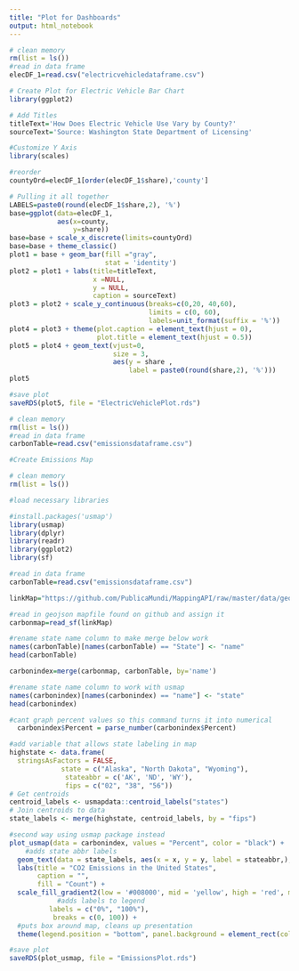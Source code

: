 ```yaml
---
title: "Plot for Dashboards"
output: html_notebook
---
```


```r
# clean memory
rm(list = ls()) 
#read in data frame
elecDF_1=read.csv("electricvehicledataframe.csv")

# Create Plot for Electric Vehicle Bar Chart
library(ggplot2)

# Add Titles
titleText='How Does Electric Vehicle Use Vary by County?'
sourceText='Source: Washington State Department of Licensing'

#Customize Y Axis
library(scales)

#reorder
countyOrd=elecDF_1[order(elecDF_1$share),'county']

# Pulling it all together
LABELS=paste0(round(elecDF_1$share,2), '%')
base=ggplot(data=elecDF_1,
            aes(x=county,
                y=share))
base=base + scale_x_discrete(limits=countyOrd)
base=base + theme_classic()
plot1 = base + geom_bar(fill ="gray",
                        stat = 'identity')
plot2 = plot1 + labs(title=titleText,
                     x =NULL, 
                     y = NULL,
                     caption = sourceText) 
plot3 = plot2 + scale_y_continuous(breaks=c(0,20, 40,60),
                                   limits = c(0, 60), 
                                   labels=unit_format(suffix = '%'))
plot4 = plot3 + theme(plot.caption = element_text(hjust = 0), 
                      plot.title = element_text(hjust = 0.5))
plot5 = plot4 + geom_text(vjust=0, 
                          size = 3,
                          aes(y = share ,
                              label = paste0(round(share,2), '%')))
plot5
```


```r
#save plot
saveRDS(plot5, file = "ElectricVehiclePlot.rds")

```

```r
# clean memory
rm(list = ls()) 
#read in data frame
carbonTable=read.csv("emissionsdataframe.csv")

#Create Emissions Map
```

```r
# clean memory
rm(list = ls()) 

#load necessary libraries

#install.packages('usmap')
library(usmap)
library(dplyr)
library(readr)
library(ggplot2)
library(sf)

#read in data frame
carbonTable=read.csv("emissionsdataframe.csv")

linkMap="https://github.com/PublicaMundi/MappingAPI/raw/master/data/geojson/us-states.json"

#read in geojson mapfile found on github and assign it
carbonmap=read_sf(linkMap)
```

```r
#rename state name column to make merge below work
names(carbonTable)[names(carbonTable) == "State"] <- "name"
head(carbonTable)
```

```r
carbonindex=merge(carbonmap, carbonTable, by='name')
```

```r
#rename state name column to work with usmap
names(carbonindex)[names(carbonindex) == "name"] <- "state"
head(carbonindex)
```

```r
#cant graph percent values so this command turns it into numerical
  carbonindex$Percent = parse_number(carbonindex$Percent)
```

```r
#add variable that allows state labeling in map
highstate <- data.frame(
  stringsAsFactors = FALSE,
             state = c("Alaska", "North Dakota", "Wyoming"),
              stateabbr = c('AK', 'ND', 'WY'),
              fips = c("02", "38", "56"))
# Get centroids
centroid_labels <- usmapdata::centroid_labels("states")
# Join centroids to data
state_labels <- merge(highstate, centroid_labels, by = "fips")
```

```r
#second way using usmap package instead
plot_usmap(data = carbonindex, values = "Percent", color = "black") +
    #adds state abbr labels
  geom_text(data = state_labels, aes(x = x, y = y, label = stateabbr,), color = "black") +
  labs(title = "CO2 Emissions in the United States",
       caption = "",
       fill = "Count") +
  scale_fill_gradient2(low = '#008000', mid = 'yellow', high = 'red', midpoint = 50, name = "Per Capita % CO2 Emissions Change (1970-2020)", 
            #adds labels to legend           
          labels = c("0%", "100%"),
           breaks = c(0, 100)) + 
  #puts box around map, cleans up presentation
  theme(legend.position = "bottom", panel.background = element_rect(color='black'), legend.key.size = unit(0.4, "cm"), plot.title = element_text(size=14))
```

```r
#save plot
saveRDS(plot_usmap, file = "EmissionsPlot.rds")
```

